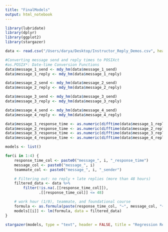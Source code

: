 ```yaml
---
title: "FinalModels"
output: html_notebook
---
```



```r
library(lubridate)
library(dplyr)
library(ggplot2)
library(stargazer)

data <- read.csv("/Users/darya/Desktop/Instructor_Reply_Demos.csv", header = TRUE)
```

```r
#Converting message send and reply times to POSIXct
#as.POSIX*: Date-time Conversion Functions
data$message_1_send <- mdy_hm(data$message_1_send)
data$message_1_reply <- mdy_hm(data$message_1_reply)

data$message_2_send <- mdy_hm(data$message_2_send)
data$message_2_reply <- mdy_hm(data$message_2_reply)

data$message_3_send <- mdy_hm(data$message_3_send)
data$message_3_reply <- mdy_hm(data$message_3_reply)

data$message_4_send <- mdy_hm(data$message_4_send)
data$message_4_reply <- mdy_hm(data$message_4_reply)
```

```r
data$message_1_response_time <- as.numeric(difftime(data$message_1_reply, data$message_1_send, units = "hours"))
data$message_2_response_time <- as.numeric(difftime(data$message_2_reply, data$message_2_send, units = "hours"))
data$message_3_response_time <- as.numeric(difftime(data$message_3_reply, data$message_3_send, units = "hours"))
data$message_4_response_time <- as.numeric(difftime(data$message_4_reply, data$message_4_send, units = "hours"))
```


```r
models <- list()

for(i in 1:4) {
    response_time_col <- paste0("message_", i, "_response_time")
    message_col <- paste0("message_", i)
    teammate_col <- paste0("message_", i, "_sender")

    # Filtering out: no reply + late replies (more than 48 hours)
    filtered_data <- data %>%
        filter(!is.na(.[[response_time_col]]), 
               .[[response_time_col]] <= 48) 

    # work hour (1/0), teammate, and foundational course
    formula <- as.formula(paste(response_time_col, "~", message_col, "+ as.factor(", teammate_col, ") + foundational_course"))
    models[[i]] <- lm(formula, data = filtered_data)
}

stargazer(models, type = "text", header = FALSE, title = "Regression Results for Messages")
```







